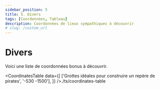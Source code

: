 ```yaml
---
sidebar_position: 5
title: 5. Divers
tags: [Coordonnées, Tableau]
description: Coordonnées de lieux sympathiques à découvrir
# slug: /custom_url
---
```



# Divers

Voici une liste de coordonnées bonus à découvrir.

<CoordinatesTable 
  data={[
    ['Grottes idéales pour construire un repère de pirates', '-530 -1500'],
  ]}
/>./ts/coordinates-table